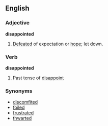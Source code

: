 ==English==

===Adjective===
'''disappointed'''
#[[Defeat]]ed of expectation or [[hope]]; let down.

===Verb===
'''disappointed'''
#Past tense of [[disappoint]]

===Synonyms===
*[[discomfited]]
*[[foiled]]
*[[frustrated]]
*[[thwarted]]